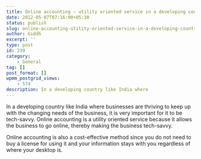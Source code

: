 ```yaml
---
title: Online accounting — utility oriented service in a developing country like India
date: 2012-05-07T07:16:00+05:30
status: publish
slug: online-accounting-utility-oriented-service-in-a-developing-country-like-india
author: Giddh
excerpt: ''
type: post
id: 239
category:
    - General
tag: []
post_format: []
wpmm_postgrid_views:
    - 574
description: In a developing country like India where
---
```

In a developing country like India where businesses are thriving to keep up with the changing needs of the business, it is very important for it to be tech-savvy. Online accounting is a utility oriented service because it allows the business to go online, thereby making the business tech-savvy.

Online accounting is also a cost-effective method since you do not need to buy a license for using it and your information stays with you regardless of where your desktop is.